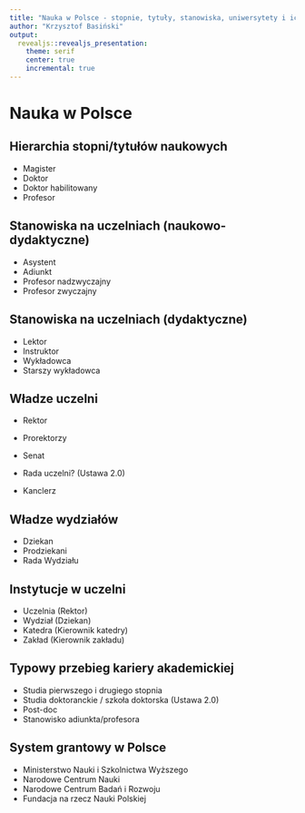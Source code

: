 ```yaml
---
title: "Nauka w Polsce - stopnie, tytuły, stanowiska, uniwersytety i ich administracja"
author: "Krzysztof Basiński"
output:
  revealjs::revealjs_presentation:
    theme: serif
    center: true
    incremental: true
---
```


# Nauka w Polsce


## Hierarchia stopni/tytułów naukowych

- Magister
- Doktor
- Doktor habilitowany
- Profesor

## Stanowiska na uczelniach (naukowo-dydaktyczne)

- Asystent
- Adiunkt
- Profesor nadzwyczajny
- Profesor zwyczajny

## Stanowiska na uczelniach (dydaktyczne)

- Lektor
- Instruktor
- Wykładowca
- Starszy wykładowca

## Władze uczelni

- Rektor
- Prorektorzy
- Senat
- Rada uczelni? (Ustawa 2.0)

- Kanclerz

## Władze wydziałów

- Dziekan
- Prodziekani
- Rada Wydziału

## Instytucje w uczelni

- Uczelnia (Rektor)
- Wydział (Dziekan)
- Katedra (Kierownik katedry)
- Zakład (Kierownik zakładu)

## Typowy przebieg kariery akademickiej

- Studia pierwszego i drugiego stopnia
- Studia doktoranckie / szkoła doktorska (Ustawa 2.0)
- Post-doc
- Stanowisko adiunkta/profesora

## System grantowy w Polsce

- Ministerstwo Nauki i Szkolnictwa Wyższego
- Narodowe Centrum Nauki
- Narodowe Centrum Badań i Rozwoju
- Fundacja na rzecz Nauki Polskiej
